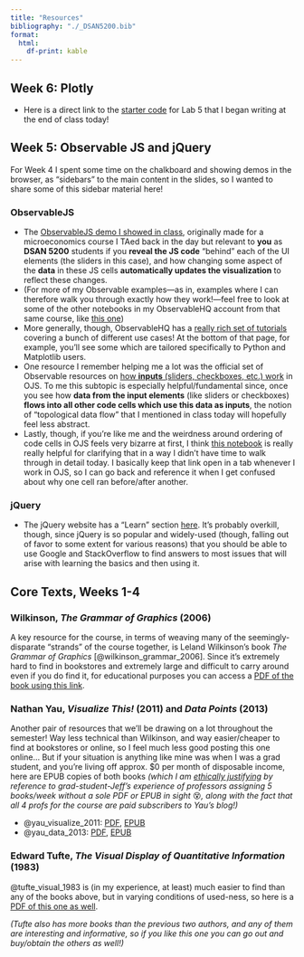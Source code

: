 ```yaml
---
title: "Resources"
bibliography: "./_DSAN5200.bib"
format:
  html:
    df-print: kable
---
```


## Week 6: Plotly

* Here is a direct link to the <a href='assets/lab5-starter.zip' target='_blank'>starter code</a> for Lab 5 that I began writing at the end of class today!

## Week 5: Observable JS and jQuery

For Week 4 I spent some time on the chalkboard and showing demos in the browser, as "sidebars" to the main content in the slides, so I wanted to share some of this sidebar material here!

### ObservableJS

* The <a href='https://observablehq.com/@jpowerj/cobb-douglas' target='_blank'>ObservableJS demo I showed in class</a>, originally made for a microeconomics course I TAed back in the day but relevant to **you** as **DSAN 5200** students if you **reveal the JS code** "behind" each of the UI elements (the sliders in this case), and how changing some aspect of the **data** in these JS cells **automatically updates the visualization** to reflect these changes.
* (For more of my Observable examples---as in, examples where I can therefore walk you through exactly how they work!---feel free to look at some of the other notebooks in my ObservableHQ account from that same course, like <a href='https://observablehq.com/@jpowerj/exploitation-on-a-desert-island' target='_blank'>this one</a>)
* More generally, though, ObservableHQ has a <a href='https://observablehq.com/tutorials' target='_blank'>really rich set of tutorials</a> covering a bunch of different use cases! At the bottom of that page, for example, you'll see some which are tailored specifically to Python and Matplotlib users.
* One resource I remember helping me a lot was the official set of Observable resources on <a href='https://observablehq.com/collection/@observablehq/inputs' target='_blank'>how **inputs** (sliders, checkboxes, etc.) work</a> in OJS. To me this subtopic is especially helpful/fundamental since, once you see how **data from the input elements** (like sliders or checkboxes) **flows into all other code cells which use this data as inputs**, the notion of "topological data flow" that I mentioned in class today will hopefully feel less abstract.
* Lastly, though, if you're like me and the weirdness around ordering of code cells in OJS feels very bizarre at first, I think <a href='https://observablehq.com/@observablehq/how-observable-runs' target='_blank'>this notebook</a> is really really helpful for clarifying that in a way I didn't have time to walk through in detail today. I basically keep that link open in a tab whenever I work in OJS, so I can go back and reference it when I get confused about why one cell ran before/after another.

### jQuery

* The jQuery website has a "Learn" section <a href='https://learn.jquery.com/' target='_blank'>here</a>. It's probably overkill, though, since jQuery is so popular and widely-used (though, falling out of favor to some extent for various reasons) that you should be able to use Google and StackOverflow to find answers to most issues that will arise with learning the basics and then using it.

## Core Texts, Weeks 1-4

### Wilkinson, *The Grammar of Graphics* (2006)

A key resource for the course, in terms of weaving many of the seemingly-disparate "strands" of the course together, is Leland Wilkinson's book *The Grammar of Graphics* [@wilkinson_grammar_2006]. Since it's extremely hard to find in bookstores and extremely large and difficult to carry around even if you do find it, for educational purposes you can access a <a href='https://www.dropbox.com/scl/fi/5y1kyvbikedswxy3vgywp/Leland-Wilkinson-D.-Wills-D.-Rope-A.-Norton-R.-Dubbs-The-Grammar-of-Graphics.pdf?rlkey=wu63xjp4thninub8k17v5fk41&dl=1' target='_blank'>PDF of the book using this link</a>.

### Nathan Yau, *Visualize This!* (2011) and *Data Points* (2013)

Another pair of resources that we'll be drawing on a lot throughout the semester! Way less technical than Wilkinson, and way easier/cheaper to find at bookstores or online, so I feel much less good posting this one online... But if your situation is anything like mine was when I was a grad student, and you're living off approx. $0 per month of disposable income, here are EPUB copies of both books *(which I am <a href='https://jjacobs.me/dsan5450' target='_blank'>ethically justifying</a> by reference to grad-student-Jeff's experience of professors assigning 5 books/week without a sole PDF or EPUB in sight* 😵*, along with the fact that all 4 profs for the course are paid subscribers to Yau's blog!)*

* @yau_visualize_2011: <a href='https://www.dropbox.com/scl/fi/mm900nxq8kahg3xv8n6ty/yau-nathan-visualize-this.pdf?rlkey=8u4xe6nt74t8vi6r97m5i7rq8&dl=1' target='_blank'>PDF</a>, <a href='https://www.dropbox.com/scl/fi/5sfzzz7uv7d08oi17qg7p/yau-nathan-visualize-this.epub?rlkey=b353utpjp5fdvd1ijix5dh20s&dl=1' target='_blank'>EPUB</a>
* @yau_data_2013: <a href='https://www.dropbox.com/scl/fi/veayaek4wqrprkuwrxqye/yau-nathan-data-points.pdf?rlkey=ps2lvbsach1opkkeo95lq5tuw&dl=1' target='_blank'>PDF</a>, <a href='https://www.dropbox.com/scl/fi/ueetu4ebmi3t88xxhsps4/yau-nathan-data-points.epub?rlkey=dh6m1bj9qb4ep34f7cika2clu&dl=1' target='_blank'>EPUB</a>

### Edward Tufte, *The Visual Display of Quantitative Information* (1983)

@tufte_visual_1983 is (in my experience, at least) much easier to find than any of the books above, but in varying conditions of used-ness, so here is a <a href='https://www.dropbox.com/scl/fi/i130zosev7xr0lkwqh9xz/Edward-R.-Tufte-The-Visual-Display-of-Quantitative-Information.pdf?rlkey=ldbvvoel1vwdsgz216cjcy2ac&dl=1' target='_blank'>PDF of this one as well</a>.

*(Tufte also has more books than the previous two authors, and any of them are interesting and informative, so if you like this one you can go out and buy/obtain the others as well!)*
